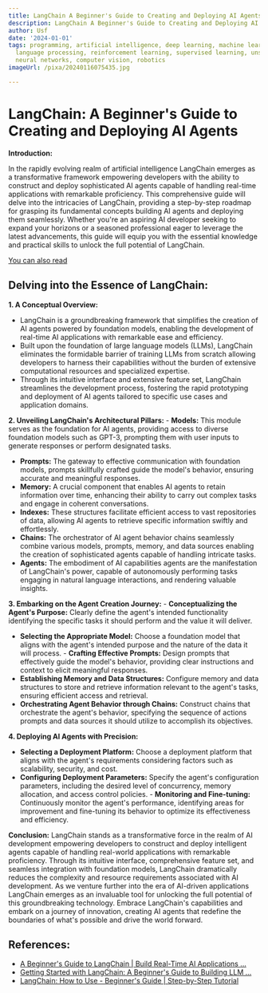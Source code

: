 ```yaml
---
title: LangChain A Beginner's Guide to Creating and Deploying AI Agents
description: LangChain A Beginner's Guide to Creating and Deploying AI Agents
author: Usf
date: '2024-01-01'
tags: programming, artificial intelligence, deep learning, machine learning, natural
  language processing, reinforcement learning, supervised learning, unsupervised learning,
  neural networks, computer vision, robotics
imageUrl: /pixa/20240116075435.jpg

---
```

# LangChain: A Beginner's Guide to Creating and Deploying AI Agents

**Introduction:**

In the rapidly evolving realm of artificial intelligence LangChain emerges as a transformative  framework empowering  developers with the ability to construct and deploy sophisticated AI agents  capable of handling real-time  applications with  remarkable proficiency. This comprehensive guide will delve into the intricacies of LangChain, providing a step-by-step roadmap  for grasping its  fundamental concepts building AI agents and deploying them seamlessly.  Whether you're an aspiring AI  developer seeking to expand your horizons or a seasoned professional eager to leverage the latest advancements, this  guide  will equip you with the essential  knowledge and  practical skills to  unlock the  full potential of LangChain.

[You can also read ]()


## Delving into the Essence of LangChain:

**1.  A Conceptual Overview:**
   - LangChain is a groundbreaking framework that simplifies the creation of AI agents powered by foundation models, enabling the development of real-time AI applications with remarkable ease and efficiency.
   - Built  upon the foundation of large language  models (LLMs), LangChain eliminates the formidable barrier of training LLMs from scratch  allowing  developers to harness their capabilities without the burden of extensive computational resources and specialized expertise.
   - Through its intuitive interface and extensive feature set, LangChain streamlines the development process, fostering the rapid prototyping and deployment of AI agents tailored to specific use cases and application domains.

**2. Unveiling LangChain's Architectural Pillars:**
    - **Models:** This  module serves as the  foundation for AI agents, providing  access to diverse foundation models such as GPT-3,  prompting them with user inputs to generate responses  or perform  designated tasks.
   - **Prompts:** The gateway to effective communication with foundation models, prompts  skillfully  crafted guide the model's behavior, ensuring accurate and meaningful responses.
   - **Memory:** A crucial component that enables AI  agents to retain information over time, enhancing their  ability to carry out  complex  tasks and engage in coherent conversations.
   - **Indexes:** These structures facilitate  efficient access to vast repositories  of data, allowing AI agents to retrieve specific information swiftly and  effortlessly.
   - **Chains:** The  orchestrator of AI agent  behavior chains seamlessly combine various models, prompts, memory, and data sources enabling the creation of  sophisticated agents capable of handling intricate tasks.
   - **Agents:** The embodiment of AI capabilities  agents are the manifestation of LangChain's power, capable of autonomously performing  tasks  engaging in natural language interactions, and rendering valuable insights.

**3. Embarking on the Agent Creation Journey:**
    - **Conceptualizing the Agent's  Purpose:** Clearly define the agent's  intended functionality identifying the specific tasks it should perform and  the value it will deliver.
   - **Selecting the Appropriate  Model:** Choose a  foundation model that aligns with the agent's intended purpose and the nature of the data it will  process.
    - **Crafting Effective Prompts:** Design prompts that effectively guide the model's behavior, providing clear instructions and context to elicit meaningful responses.
   - **Establishing Memory and Data Structures:** Configure memory and data  structures to store and retrieve information relevant to the agent's tasks, ensuring  efficient access  and retrieval.
   - **Orchestrating Agent Behavior  through Chains:** Construct chains that orchestrate the  agent's behavior, specifying  the sequence of actions prompts and data sources it  should utilize to accomplish its objectives.

**4.  Deploying AI Agents with Precision:**
   - **Selecting  a Deployment  Platform:** Choose a deployment  platform that aligns with the agent's requirements considering factors such as  scalability, security, and cost.
   - **Configuring Deployment Parameters:** Specify  the agent's configuration parameters,  including the desired level of concurrency, memory allocation, and access control policies.
    - **Monitoring and Fine-tuning:** Continuously monitor the agent's  performance, identifying areas for improvement  and fine-tuning its behavior to optimize its effectiveness and efficiency.

**Conclusion:**
LangChain stands as a transformative force in  the realm of AI development empowering developers to construct and deploy intelligent agents capable of handling real-world applications with remarkable proficiency. Through its intuitive interface, comprehensive feature set, and seamless integration  with foundation models, LangChain dramatically reduces the complexity and resource  requirements associated with AI development. As we venture further into the era of AI-driven applications LangChain emerges as an invaluable tool for unlocking the full potential of this groundbreaking  technology. Embrace LangChain's capabilities and embark on a journey of innovation, creating AI agents that redefine the boundaries of what's possible and drive the world  forward.

## References:
- [A Beginner's Guide to LangChain | Build Real-Time AI Applications ...](https://www.singlestore.com/blog/beginners-guide-to-langchain/)
- [Getting Started with LangChain: A Beginner's Guide to Building LLM ...](https://towardsdatascience.com/getting-started-with-langchain-a-beginners-guide-to-building-llm-powered-applications-95fc8898732c)
- [LangChain: How to Use - Beginner's Guide | Step-by-Step Tutorial](https://www.youtube.com/watch?v=n-FzBaUO3Dc)
